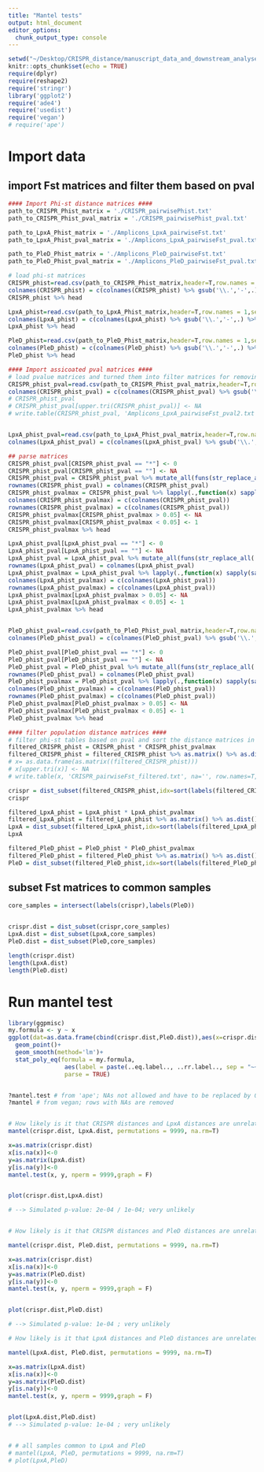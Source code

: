 ```yaml
---
title: "Mantel tests"
output: html_document
editor_options: 
  chunk_output_type: console
---
```


```r
setwd("~/Desktop/CRISPR_distance/manuscript_data_and_downstream_analyses_scripts")
knitr::opts_chunk$set(echo = TRUE)
require(dplyr)
require(reshape2)
require('stringr')
library('ggplot2')
require('ade4')
require('usedist')
require('vegan')
# require('ape')
```

# Import data

## import Fst matrices and filter them based on pval
```r
#### Import Phi-st distance matrices #### 
path_to_CRISPR_Phist_matrix = './CRISPR_pairwisePhist.txt'
path_to_CRISPR_Phist_pval_matrix = './CRISPR_pairwisePhist_pval.txt'

path_to_LpxA_Phist_matrix = './Amplicons_LpxA_pairwiseFst.txt'
path_to_LpxA_Phist_pval_matrix = './Amplicons_LpxA_pairwiseFst_pval.txt'

path_to_PleD_Phist_matrix = './Amplicons_PleD_pairwiseFst.txt'
path_to_PleD_Phist_pval_matrix = './Amplicons_PleD_pairwiseFst_pval.txt'

# load phi-st matrices
CRISPR_phist=read.csv(path_to_CRISPR_Phist_matrix,header=T,row.names = 1,sep='\t')
colnames(CRISPR_phist) = c(colnames(CRISPR_phist) %>% gsub('\\.','-',.) %>% .[1:length(.)])
CRISPR_phist %>% head

LpxA_phist=read.csv(path_to_LpxA_Phist_matrix,header=T,row.names = 1,sep='\t')
colnames(LpxA_phist) = c(colnames(LpxA_phist) %>% gsub('\\.','-',.) %>% .[1:length(.)])
LpxA_phist %>% head

PleD_phist=read.csv(path_to_PleD_Phist_matrix,header=T,row.names = 1,sep='\t')
colnames(PleD_phist) = c(colnames(PleD_phist) %>% gsub('\\.','-',.) %>% .[1:length(.)])
PleD_phist %>% head

#### Import assicoated pval matrices #### 
# load pvalue matrices and turned them into filter matrices for removing instances of phi-st where max_pval > 0.05
CRISPR_phist_pval=read.csv(path_to_CRISPR_Phist_pval_matrix,header=T,row.names = 1,sep='\t',as.is = T)
colnames(CRISPR_phist_pval) = c(colnames(CRISPR_phist_pval) %>% gsub('\\.','-',.) %>% .[1:length(.)])
# CRISPR_phist_pval
# CRISPR_phist_pval[upper.tri(CRISPR_phist_pval)] <- NA
# write.table(CRISPR_phist_pval, 'Amplicons_LpxA_pairwiseFst_pval2.txt', na='', row.names=T, col.names=T,sep='\t',quote=F)


LpxA_phist_pval=read.csv(path_to_LpxA_Phist_pval_matrix,header=T,row.names = 1,sep='\t',as.is = T)
colnames(LpxA_phist_pval) = c(colnames(LpxA_phist_pval) %>% gsub('\\.','-',.) %>% .[1:length(.)])

## parse matrices
CRISPR_phist_pval[CRISPR_phist_pval == "*"] <- 0
CRISPR_phist_pval[CRISPR_phist_pval == ""] <- NA
CRISPR_phist_pval = CRISPR_phist_pval %>% mutate_all(funs(str_replace_all(., "\\+-", "|")))
rownames(CRISPR_phist_pval) = colnames(CRISPR_phist_pval)
CRISPR_phist_pvalmax = CRISPR_phist_pval %>% lapply(.,function(x) sapply(sapply((strsplit(x,"\\|")),as.numeric),sum)) %>% as.data.frame # pval + sd (max pval)
colnames(CRISPR_phist_pvalmax) = c(colnames(CRISPR_phist_pval))
rownames(CRISPR_phist_pvalmax) = c(colnames(CRISPR_phist_pval))
CRISPR_phist_pvalmax[CRISPR_phist_pvalmax > 0.05] <- NA
CRISPR_phist_pvalmax[CRISPR_phist_pvalmax < 0.05] <- 1
CRISPR_phist_pvalmax %>% head

LpxA_phist_pval[LpxA_phist_pval == "*"] <- 0
LpxA_phist_pval[LpxA_phist_pval == ""] <- NA
LpxA_phist_pval = LpxA_phist_pval %>% mutate_all(funs(str_replace_all(., "\\+-", "|")))
rownames(LpxA_phist_pval) = colnames(LpxA_phist_pval)
LpxA_phist_pvalmax = LpxA_phist_pval %>% lapply(.,function(x) sapply(sapply((strsplit(x,"\\|")),as.numeric),sum)) %>% as.data.frame # pval + sd (max pval)
colnames(LpxA_phist_pvalmax) = c(colnames(LpxA_phist_pval))
rownames(LpxA_phist_pvalmax) = c(colnames(LpxA_phist_pval))
LpxA_phist_pvalmax[LpxA_phist_pvalmax > 0.05] <- NA
LpxA_phist_pvalmax[LpxA_phist_pvalmax < 0.05] <- 1
LpxA_phist_pvalmax %>% head


PleD_phist_pval=read.csv(path_to_PleD_Phist_pval_matrix,header=T,row.names = 1,sep='\t',as.is = T)
colnames(PleD_phist_pval) = c(colnames(PleD_phist_pval) %>% gsub('\\.','-',.) %>% .[1:length(.)])

PleD_phist_pval[PleD_phist_pval == "*"] <- 0
PleD_phist_pval[PleD_phist_pval == ""] <- NA
PleD_phist_pval = PleD_phist_pval %>% mutate_all(funs(str_replace_all(., "\\+-", "|")))
rownames(PleD_phist_pval) = colnames(PleD_phist_pval)
PleD_phist_pvalmax = PleD_phist_pval %>% lapply(.,function(x) sapply(sapply((strsplit(x,"\\|")),as.numeric),sum)) %>% as.data.frame
colnames(PleD_phist_pvalmax) = c(colnames(PleD_phist_pval))
rownames(PleD_phist_pvalmax) = c(colnames(PleD_phist_pval))
PleD_phist_pvalmax[PleD_phist_pvalmax > 0.05] <- NA
PleD_phist_pvalmax[PleD_phist_pvalmax < 0.05] <- 1
PleD_phist_pvalmax %>% head

#### filter population distance matrices ####
# filter phi-st tables based on pval and sort the distance matrices in alphabetical order
filtered_CRISPR_phist = CRISPR_phist * CRISPR_phist_pvalmax 
filtered_CRISPR_phist = filtered_CRISPR_phist %>% as.matrix() %>% as.dist()
# x= as.data.frame(as.matrix((filtered_CRISPR_phist)))
# x[upper.tri(x)] <- NA
# write.table(x, 'CRISPR_pairwiseFst_filtered.txt', na='', row.names=T, col.names=T,sep='\t',quote=F)

crispr = dist_subset(filtered_CRISPR_phist,idx=sort(labels(filtered_CRISPR_phist)))
crispr

filtered_LpxA_phist = LpxA_phist * LpxA_phist_pvalmax 
filtered_LpxA_phist = filtered_LpxA_phist %>% as.matrix() %>% as.dist()
LpxA = dist_subset(filtered_LpxA_phist,idx=sort(labels(filtered_LpxA_phist)))
LpxA

filtered_PleD_phist = PleD_phist * PleD_phist_pvalmax 
filtered_PleD_phist = filtered_PleD_phist %>% as.matrix() %>% as.dist()
PleD = dist_subset(filtered_PleD_phist,idx=sort(labels(filtered_PleD_phist)))


```

## subset Fst matrices to common samples
```r
core_samples = intersect(labels(crispr),labels(PleD))


crispr.dist = dist_subset(crispr,core_samples)
LpxA.dist = dist_subset(LpxA,core_samples)
PleD.dist = dist_subset(PleD,core_samples)

length(crispr.dist)
length(LpxA.dist)
length(PleD.dist)
```
# Run mantel test
```r

library(ggpmisc)
my.formula <- y ~ x
ggplot(dat=as.data.frame(cbind(crispr.dist,PleD.dist)),aes(x=crispr.dist, y=PleD.dist))+
  geom_point()+
  geom_smooth(method='lm')+
  stat_poly_eq(formula = my.formula, 
                aes(label = paste(..eq.label.., ..rr.label.., sep = "~~~")), 
                parse = TRUE)


?mantel.test # from 'ape'; NAs not allowed and have to be replaced by 0
?mantel # from vegan; rows with NAs are removed


# How likely is it that CRISPR distances and LpxA distances are unrelated?
mantel(crispr.dist, LpxA.dist, permutations = 9999, na.rm=T)

x=as.matrix(crispr.dist)
x[is.na(x)]<-0
y=as.matrix(LpxA.dist)
y[is.na(y)]<-0
mantel.test(x, y, nperm = 9999,graph = F)


plot(crispr.dist,LpxA.dist)

# --> Simulated p-value: 2e-04 / 1e-04; very unlikely


# How likely is it that CRISPR distances and PleD distances are unrelated?

mantel(crispr.dist, PleD.dist, permutations = 9999, na.rm=T)

x=as.matrix(crispr.dist)
x[is.na(x)]<-0
y=as.matrix(PleD.dist)
y[is.na(y)]<-0
mantel.test(x, y, nperm = 9999,graph = F)


plot(crispr.dist,PleD.dist)

# --> Simulated p-value: 1e-04 ; very unlikely

# How likely is it that LpxA distances and PleD distances are unrelated?

mantel(LpxA.dist, PleD.dist, permutations = 9999, na.rm=T)

x=as.matrix(LpxA.dist)
x[is.na(x)]<-0
y=as.matrix(PleD.dist)
y[is.na(y)]<-0
mantel.test(x, y, nperm = 9999,graph = F)


plot(LpxA.dist,PleD.dist)
# --> Simulated p-value: 1e-04 ; very unlikely


# # all samples common to LpxA and PleD
# mantel(LpxA, PleD, permutations = 9999, na.rm=T)
# plot(LpxA,PleD)




```